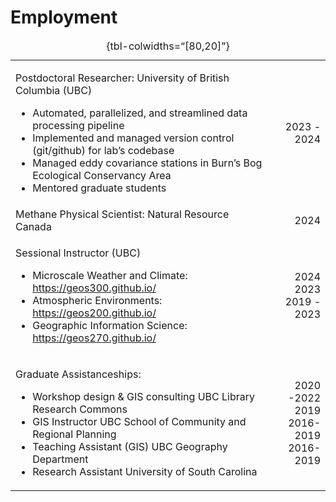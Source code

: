 
# Employment

+-------------------------------------------------------------------------------:+---------------:+
|                                                                                |                |
+================================================================================+===============:+
| Postdoctoral Researcher: University of British Columbia (UBC)                  | 2023 - 2024    |
|                                                                                |                |
| - Automated, parallelized, and streamlined data processing pipeline            |                |
| - Implemented and managed version control (git/github) for lab's codebase      |                |
| - Managed eddy covariance stations in Burn's Bog Ecological Conservancy Area   |                |
| - Mentored graduate students                                                   |                |
+--------------------------------------------------------------------------------+----------------+
| Methane Physical Scientist: Natural Resource Canada                            | 2024           |
+--------------------------------------------------------------------------------+----------------+
| Sessional Instructor (UBC)                                                     |                |
|                                                                                |                |
| - Microscale Weather and Climate: <https://geos300.github.io/>                 | 2024           |
| - Atmospheric Environments: <https://geos200.github.io/>                       | 2023           |
| - Geographic Information Science: <https://geos270.github.io/>                 | 2019 - 2023    |
+--------------------------------------------------------------------------------+----------------+
| Graduate Assistanceships:                                                      |                |
|                                                                                |                |
| - Workshop design & GIS consulting UBC Library Research Commons                | 2020 -2022     |
| - GIS Instructor UBC School of Community and Regional Planning                 | 2019           |
| - Teaching Assistant (GIS) UBC Geography Department                            | 2016-2019      |
| - Research Assistant University of South Carolina                              | 2016-2019      |
+--------------------------------------------------------------------------------+----------------+

: {tbl-colwidths="[80,20]"}
